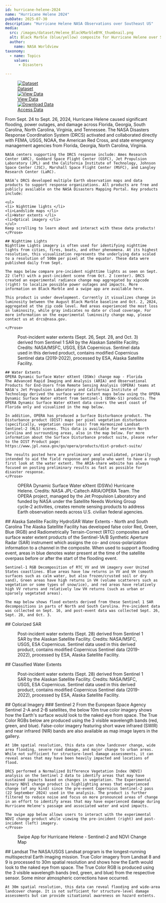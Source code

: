 ```yaml
---
id: hurricane-helene-2024
name: "Hurricane Helene 2024"
pubDate: 2025-07-30
description: "Hurricane Helene NASA Observations over Southeast US"
media:
  src: /images/dataset/Helene_BlackMarbleBYK_thumbnail.png
  alt: Black Marble (blue/yellow) composite for Hurricane Helene over Southeast US.
  author:
    name: NASA Worldview
taxonomy:
  - name: Topics
    values:
      - Disasters

---
```


<Block>
  <Figure>
    <div style={{ display: 'grid', gridTemplateColumns: '1fr 1fr 1fr', gap: '1rem', width: '100%' }}>
      <a href="/data-catalog" style={{ display: 'block', borderRadius: '1rem', overflow: 'hidden', boxShadow: '0 4px 6px rgba(0,0,0,0.1)', textDecoration: 'none' }}>
        <img src="/images/event/data-catalog.png" alt="Dataset" style={{ width: '100%', height: '200px', objectFit: 'cover' }} />
        <div style={{ padding: '1rem', textAlign: 'center', fontSize: '1.25rem', fontWeight: '600', color: '#2c3d4f' }}>Dataset</div>
      </a>
      <a href="/exploration?datasets=%5B%7B%22id%22%3A%22" style={{ display: 'block', borderRadius: '1rem', overflow: 'hidden', boxShadow: '0 4px 6px rgba(0,0,0,0.1)', textDecoration: 'none' }}>
        <img src="/images/event/data-view.png" alt="View Data" style={{ width: '100%', height: '200px', objectFit: 'cover' }} />
        <div style={{ padding: '1rem', textAlign: 'center', fontSize: '1.25rem', fontWeight: '600', color: '#2c3d4f' }}>View Data</div>
      </a>
      <a href="https://data.disasters.openveda.cloud/browseui/browseui/browseui/#us_svrwx_202504/" style={{ display: 'block', borderRadius: '1rem', overflow: 'hidden', boxShadow: '0 4px 6px rgba(0,0,0,0.1)', textDecoration: 'none' }}>
        <img src="/images/event/download-data.png" alt="Download Data" style={{ width: '100%', height: '200px', objectFit: 'cover' }} />
        <div style={{ padding: '1rem', textAlign: 'center', fontSize: '1.25rem', fontWeight: '600', color: '#2c3d4f' }}>Access Data</div>
      </a>
    </div>
  </Figure>
</Block>

<Block>
    <Prose>
    From Sept. 24 to Sept. 26, 2024, Hurricane Helene caused significant flooding, power outages, and damage across Florida, Georgia, South Carolina, North Carolina, Virginia, and Tennessee. The NASA Disasters Response Coordination System (DRCS) activated and collaborated directly with FEMA, USGS, NOAA, the American Red Cross, and state emergency management agencies from Florida, Georgia, North Carolina, Virginia. 

    NASA centers supporting the DRCS response include: Ames Research Center (ARC), Goddard Space Flight Center (GSFC), Jet Propulsion Laboratory (JPL) and the California Institute of Technology, Johnson Space Center (JSC), Marshall Space Flight Center (MSFC), and Langley Research Center (LaRC).

    NASA’s DRCS developed multiple Earth observation maps and data products to support response organizations. All products are free and publicly available on the NASA Disasters Mapping Portal. Key products include:

    <ul>
    <li> Nighttime lights </li>
    <li>Landslide maps </li>
    <li>Water extents </li>
    <li>Optical imagery </li>
    </ul>
    Keep scrolling to learn about and interact with these data products!
    </Prose>
</Block>

<Block>
    <Prose>

    ## Nighttime Lights
    Nighttime Lights imagery is often used for identifying nighttime lights from cities, fires, boats, and other phenomena. At its highest resolution, this visualization represents the underlying data scaled to a resolution of 500m per pixel at the equator. These data were published daily from Sept.

    The maps below compare pre-incident nighttime lights as seen on Sept. 22 (left) with a post-incident scene from Oct. 2 (center). DRCS created an experimental radiance change map aggregated by xipcode (right) to localize possible power outages and impacts. More information on Black Marble and a swipe app are available here.

    This product is under development. Currently it visualizes change in luminosity between the August Black Marble baseline and Oct. 2, 2024, aggregated at the zip code level. Red areas experienced the most loss in luminosity, while gray indicates no date or cloud coverage. For more information on the experimental luminosity change map, please contact us at drcs@nasa.gov.

    </Prose>
</Block>

<Block>
  <Prose> 
    <Figure>
    <Map
      datasetId='hurricane-helene-2024'
      layerId='nighttimeCompare'
      dateTime='2024-09-22'
      zoom={6.5}
      center={[-84.3856, 33.7588]}
      compareDateTime='2024-10-02'
    />
    <Caption
      attrAuthor='NASA'
      attrUrl='https://nasa.gov/'
    >
    Post-incident water extents (Sept. 26, Sept. 28, and Oct. 3) derived from Sentinel 1 SAR by the Alaskan Satellite Facility. Credits: NASA/MSFC, USGS, ESA Copernicus. Sentinel data used in this derived product, contains modified Copernicus Sentinel data (2019-2022), processed by ESA, Alaska Satellite Facility.
    </Caption>
    </Figure>
  </Prose>
</Block>


<Block>
    <Prose>

    ## Water Extents
    OPERA Dynamic Surface Water eXtent (DSWx) change map - Florida
    The Advanced Rapid Imaging and Analysis (ARIA) and Observational Products for End-Users from Remote Sensing Analysis (OPERA) teams at NASA's Jet Propulsion Laboratory and California Institute of Technology derived the surface water extent maps below using the OPERA Dynamic Surface Water eXtent from Sentinel-1 (DSWx-S1) products. The OPERA Dynamic Surface Water eXtent data covers the west coast of Florida only and visualized in the map below.

    In addition, OPERA has produced a Surface Disturbance product. The Disturbance product (DIST) maps per pixel vegetation disturbance (specifically, vegetation cover loss) from Harmonized Landsat Sentinel-2 (HLS) scenes. This data is available for western North Carolina and surrounding areas, also in the map below. For more information about the Surface Disturbance product suite, please refer to the DIST Product page: https://www.jpl.nasa.gov/go/opera/products/dist-product-suite/

    The results posted here are preliminary and unvalidated, primarily intended to aid the field response and people who want to have a rough first look at the water extent. The ARIA-share website has always focused on posting preliminary results as fast as possible for disaster response.
    </Prose>
</Block>

<Block>
  <Prose> 
    <Figure>
    <Map
      datasetId='hurricane-helene-2024'
      layerId='dswx-water-extent-bwtr'
      dateTime='2024-09-26'
      zoom={10}
      center={[-82.8067, 30.4563]}
    />
    <Caption
      attrAuthor='NASA'
      attrUrl='https://nasa.gov/'
    >
    OPERA Dynamic Surface Water eXtent (DSWx) Hurricane Helene. Credits: NASA JPL-Caltech ARIA/OPERA Team. The OPERA project, managed by the Jet Propulsion Laboratory and funded by NASA under the Satellite Needs Working Group cycle-2 activities, creates remote sensing products to address Earth observation needs across U.S. civilian federal agencies.
    </Caption>
    </Figure>
  </Prose>
</Block>

<Block>
    <Prose>
    ## Alaska Satellite Facility HydroSAR Water Extents - North and South Carolina
    The Alaska Satellite Facility has developed false color Red, Green, Blue (RGB) and Radiometrically Terrain-Correct (RTC) composites and surface water extent products of the Sentinel-1A/B Synthetic Aperture Radar (SAR) instrument which assigns the co- and cross-polarization information to a channel in the composite. When used to support a flooding event, areas in blue denotes water present at the time of the satellite overpass before or after the start of the flooding event.

    Sentinel-1 RGB Decomposition of RTC VV and VH imagery over United States coastlines. Blue areas have low returns in VV and VH (smooth surfaces such as calm water, but also frozen/crusted soil or dry sand), Green areas have high returns in VH (volume scatterers such as vegetation or some types of snow/ice), and red areas have relatively high VV returns and relatively low VH returns (such as urban or sparsely vegetated areas).

    The map below shows flood extents derived from these Sentinel 1 SAR decompositions in parts of North and South Carolina. Pre-incident data was collected on Sept. 16, and post-event data was collected Sept. 26, Sept. 28, and Oct. 3.
  </Prose>
</Block>

<Block>
  <Prose> 
    ## Colorized SAR
    <Figure>
    <Map
      datasetId='hurricane-helene-2024'
      layerId='sentinel-1-S1A_rgb_gpufed'
      dateTime='2024-09-28'
      zoom={7}
      center={[-81.2668, 35.1586]}
    />
    <Caption
      attrAuthor='NASA'
      attrUrl='https://nasa.gov/'
    >
    Post-incident water extents (Sept. 28) derived from Sentinel 1 SAR by the Alaskan Satellite Facility. Credits: NASA/MSFC, USGS, ESA Copernicus. Sentinel data used in this derived product, contains modified Copernicus Sentinel data (2019-2022), processed by ESA, Alaska Satellite Facility.
    </Caption>
    </Figure>
  </Prose>
</Block>

<Block>
  <Prose> 
    ## Classified Water Extents
    <Figure>
    <Map
      datasetId='hurricane-helene-2024'
      layerId='sentinel1-S1A-IW'
      dateTime='2024-09-28'
      zoom={9}
      center={[-81.056, 33.9985]}
    />
    <Caption
      attrAuthor='NASA'
      attrUrl='https://nasa.gov/'
    >
    Post-incident water extents (Sept. 28) derived from Sentinel 1 SAR by the Alaskan Satellite Facility. Credits: NASA/MSFC, USGS, ESA Copernicus. Sentinel data used in this derived product, contains modified Copernicus Sentinel data (2019-2022), processed by ESA, Alaska Satellite Facility.
    </Caption>
    </Figure>
  </Prose>
</Block>

<Block>
    <Prose>
    ## Optical Imagery
    ### Sentinel 2
    From the European Space Agency Sentinel 2-A and 2-B satellites, the below 10m true color imagery shows how the Earth's surface would look to the naked eye from space. The True Color RGBs below are produced using the 3 visible wavelength bands (red, green, and blue). False-color imagery featuring short wave infrared (SWIR) and near infrared (NIR) bands are also available as map image layers in the gallery.

    At 10m spatial resolution, this data can show landcover change, wide area flooding, severe road damage, and major change to urban areas. While not sufficient for structure-level damage assessments, it can reveal areas that may have been heavily impacted and locations of flood.

    DRCS performed a Normalized Difference Vegetation Index (NDVI) analysis on the Sentinel 2 data to identify areas that may have sustained impacts based on changes in vegetation. The Experimental Binary NDVI change product is highlighting areas that experienced change (of any kind) since the pre-event Copernicus Sentinel-2 pass (22 September 2024) used in the analysis. The product is further filtered to reduce noise and focus on more pronounced areas of change in an effort to identify areas that may have experienced damage during Hurricane Helene's passage and associated water and wind impacts.

    The swipe app below allows users to interact with the experimental NDVI change product while viewing the pre-incident (right) and post-incident (left) imagery.
    </Prose>
</Block>


<Block>
  <Prose> 
    <Figure>
    <Map
      datasetId='hurricane-helene-2024'
      layerId='ndvi-change-hurricane-helene-202409-v3'
      dateTime='2024-10-02'
      zoom={8.5}
      center={[-82.2668, 34.1586]}
    />
    <Caption
      attrAuthor='NASA'
      attrUrl='https://nasa.gov/'
    >
      Swipe App for Hurricane Helene - Sentinel-2 and NDVI Change Map
    </Caption>
    </Figure>
  </Prose>
</Block>

<Block>
  <Prose> 
    ## Landsat
    The NASA/USGS Landsat program is the longest-running multispectral Earth imaging mission. True Color imagery from Landsat 8 and 9 is processed to 30m spatial resolution and shows how the Earth would look to the naked eye from space. The True Color RGB is produced using the 3 visible wavelength bands (red, green, and blue) from the respective sensor. Some minor atmospheric corrections have occurred.

    At 30m spatial resolution, this data can reveal flooding and wide-area landcover change. It is not sufficient for structure-level damage assessments but can provide situational awareness on hazard extents.
  </Prose>
</Block>